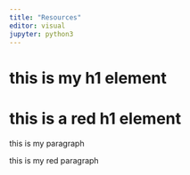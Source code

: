 ```yaml
---
title: "Resources"
editor: visual
jupyter: python3
---
```


<h1>this is my h1 element</h1>

<h1 class="title">this is a red h1 element</h1>

<p>this is my paragraph</p>

<p class = "title">this is my red paragraph</p>
